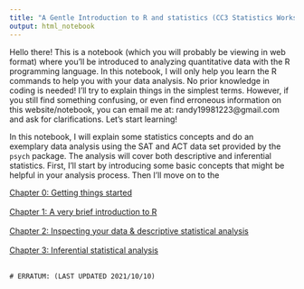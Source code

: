 ```yaml
---
title: "A Gentle Introduction to R and statistics (CC3 Statistics Workshop)"
output: html_notebook
---
```


Hello there! This is a notebook (which you will probably be viewing in web format) where you'll be introduced to analyzing quantitative data with the R programming language. In this notebook, I will only help you learn the R commands to help you with your data analysis. No prior knowledge in coding is needed! I'll try to explain things in the simplest terms. However, if you still find something confusing, or even find erroneous information on this website/notebook, you can email me at: randy19981223@gmail.com and ask for clarifications. Let's start learning!

In this notebook, I will explain some statistics concepts and do an exemplary data analysis using the SAT and ACT data set provided by the `psych` package. The analysis will cover both descriptive and inferential statistics. First, I'll start by introducing some basic concepts that might be helpful in your analysis process. Then I'll move on to the

[Chapter 0: Getting things started]() <br><br>
[Chapter 1: A very brief introduction to R]() <br><br>
[Chapter 2: Inspecting your data & descriptive statistical analysis]() <br><br>
[Chapter 3: Inferential statistical analysis]() <br><br>


``` class.source
# ERRATUM: (LAST UPDATED 2021/10/10)

```




